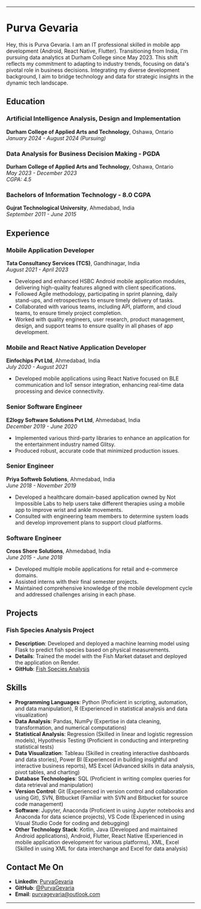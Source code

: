 
---

# Purva Gevaria

Hey, this is Purva Gevaria. I am an IT professional skilled in mobile app development (Android, React Native, Flutter). Transitioning from India, I'm pursuing data analytics at Durham College since May 2023. This shift reflects my commitment to adapting to industry trends, focusing on data's pivotal role in business decisions. Integrating my diverse development background, I aim to bridge technology and data for strategic insights in the dynamic tech landscape.

## Education

### Artificial Intelligence Analysis, Design and Implementation
**Durham College of Applied Arts and Technology**, Oshawa, Ontario  
*January 2024 - August 2024 (Pursuing)*

### Data Analysis for Business Decision Making - PGDA
**Durham College of Applied Arts and Technology**, Oshawa, Ontario  
*May 2023 - December 2023*  
*CGPA: 4.5*

### Bachelors of Information Technology - 8.0 CGPA
**Gujrat Technological University**, Ahmedabad, India  
*September 2011 - June 2015*



## Experience

### Mobile Application Developer
**Tata Consultancy Services (TCS)**, Gandhinagar, India  
*August 2021 - April 2023*  
- Developed and enhanced HSBC Android mobile application modules, delivering high-quality features aligned with client specifications.
- Followed Agile methodology, participating in sprint planning, daily stand-ups, and retrospectives to ensure timely delivery of tasks.
- Collaborated with various teams, including API, platform, and cloud teams, to ensure timely project completion.
- Worked with quality engineers, user research, product management, design, and support teams to ensure quality in all phases of app development.

### Mobile and React Native Application Developer
**Einfochips Pvt Ltd**, Ahmedabad, India  
*July 2020 - August 2021*  
- Developed mobile applications using React Native focused on BLE communication and IoT sensor integration, enhancing real-time data processing and device connectivity.

### Senior Software Engineer
**E2logy Software Solutions Pvt Ltd**, Ahmedabad, India  
*December 2019 - June 2020*  
- Implemented various third-party libraries to enhance an application for the entertainment industry named Glitsy.
- Produced robust, accurate code that minimized production issues.

### Senior Engineer
**Priya Softweb Solutions**, Ahmedabad, India  
*June 2018 - November 2019*  
- Developed a healthcare domain-based application owned by Not Impossible Labs to help users take different therapies using a mobile app to improve wrist and ankle movements.
- Consulted with engineering team members to determine system loads and develop improvement plans to support cloud platforms.

### Software Engineer
**Cross Shore Solutions**, Ahmedabad, India  
*June 2015 - June 2018*  
- Developed multiple mobile applications for retail and e-commerce domains.
- Assisted interns with their final semester projects.
- Maintained comprehensive knowledge of the mobile development cycle and addressed challenges arising in each phase.

## Projects

### Fish Species Analysis Project
- **Description**: Developed and deployed a machine learning model using Flask to predict fish species based on physical measurements.
- **Details**: Trained the model with the Fish Market dataset and deployed the application on Render.
- **GitHub**: [Fish Species Analysis](https://github.com/purvagevaria/Fish-Species-Analysis)

## Skills

- **Programming Languages**: Python (Proficient in scripting, automation, and data manipulation), R (Experienced in statistical analysis and data visualization)
- **Data Analysis**: Pandas, NumPy (Expertise in data cleaning, transformation, and numerical computations)
- **Statistical Analysis**: Regression (Skilled in linear and logistic regression models), Hypothesis Testing (Proficient in conducting and interpreting statistical tests)
- **Data Visualization**: Tableau (Skilled in creating interactive dashboards and data stories), Power BI (Experienced in building insightful and interactive business reports), MS Excel (Advanced skills in data analysis, pivot tables, and charting)
- **Database Technologies**: SQL (Proficient in writing complex queries for data retrieval and manipulation)
- **Version Control**: Git (Experienced in version control and collaboration using Git), SVN, Bitbucket (Familiar with SVN and Bitbucket for source code management)
- **Software**: Jupyter, Anaconda (Proficient in using Jupyter notebooks and Anaconda for data science projects), VS Code (Experienced in using Visual Studio Code for coding and debugging)
- **Other Technology Stack**: Kotlin, Java (Developed and maintained Android applications), Android, Flutter, React Native (Experienced in mobile application development for various platforms), XML, Excel (Skilled in using XML for data interchange and Excel for data analysis)

## Contact Me On
- **LinkedIn**: [PurvaGevaria](https://ca.linkedin.com/in/purva-gevaria)
- **GitHub**: [@PurvaGevaria](https://github.com/purvagevaria)
- **Email**: purvagevaria@outlook.com

---
